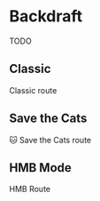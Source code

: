 
# Backdraft
<Callout>
  TODO
</Callout>

## Classic

Classic route

## Save the Cats

🐱 Save the Cats route

## HMB Mode

HMB Route